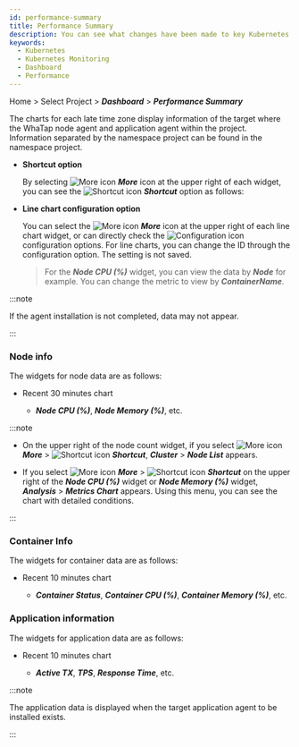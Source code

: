 ```yaml
---
id: performance-summary
title: Performance Summary
description: You can see what changes have been made to key Kubernetes metrics through the Performance Summary menu.
keywords:
  - Kubernetes
  - Kubernetes Monitoring
  - Dashboard
  - Performance
---
```


Home > Select Project > **_Dashboard_** > **_Performance Summary_**

The charts for each late time zone display information of the target where the WhaTap node agent and application agent within the project. Information separated by the namespace project can be found in the namespace project. 

<ImgLang img='k8s-performance-summary.png' desc='Performance Summary' />

- **Shortcut option**

  By selecting ![More icon](/img/ico-more.svg) **_More_** icon at the upper right of each widget, you can see the ![Shortcut icon](/img/ico-shortcut.svg) **_Shortcut_** option as follows:

- **Line chart configuration option**

  You can select the ![More icon](/img/ico-more.svg) **_More_** icon at the upper right of each line chart widget, or can directly check the ![Configuration icon](/img/ic-setting.svg) configuration options. For line charts, you can change the ID through the configuration option. The setting is not saved.  

  > For the **_Node CPU (%)_** widget, you can view the data by **_Node_** for example. You can change the metric to view by **_ContainerName_**.

:::note 

If the agent installation is not completed, data may not appear. 

:::

### Node info

The widgets for node data are as follows:

- Recent 30 minutes chart

  - **_Node CPU (%)_**, **_Node Memory (%)_**, etc.

:::note 

- On the upper right of the node count widget, if you select ![More icon](/img/ico-more.svg) **_More_** > ![Shortcut icon](/img/ico-shortcut.svg) **_Shortcut_**, **_Cluster_** > **_Node List_** appears. 

- If you select ![More icon](/img/ico-more.svg) **_More_** > ![Shortcut icon](/img/ico-shortcut.svg) **_Shortcut_** on the upper right of the **_Node CPU (%)_** widget or **_Node Memory (%)_** widget, **_Analysis_** > **_Metrics Chart_** appears. Using this menu, you can see the chart with detailed conditions.

:::

### Container Info

The widgets for container data are as follows:

- Recent 10 minutes chart

  - **_Container Status_**, **_Container CPU (%)_**, **_Container Memory (%)_**, etc.

### Application information

The widgets for application data are as follows:

- Recent 10 minutes chart

  - **_Active TX_**, **_TPS_**, **_Response Time_**, etc.

:::note

The application data is displayed when the target application agent to be installed exists.

:::
